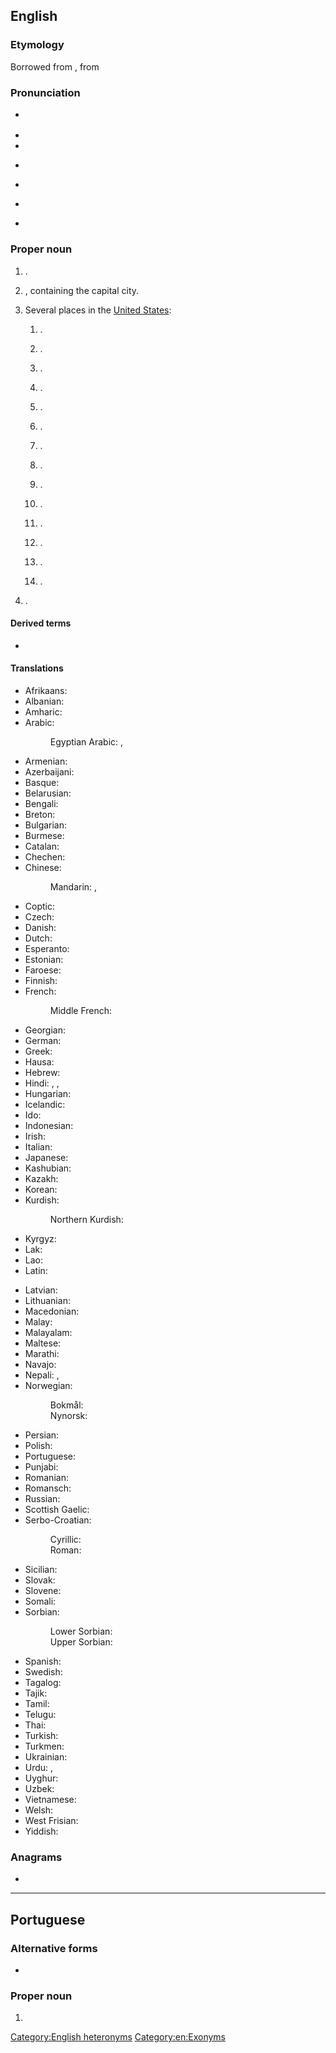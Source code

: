 {{also|Cai-rô|cải rổ|cairo}}
==English==
{{wikipedia}}
{{wikipedia|Cairo (disambiguation)}}

===Etymology===
Borrowed from {{bor|en|it|Il Cairo}}, from {{der|en|ar|اَلْقَاهِرَة}}

===Pronunciation===
* {{IPA|en|/ˈkaɪɹoʊ/}} {{a|capital of Egypt}}
* {{audio|en|en-us-Cairo 1.mp3|Audio (GA)}}
* {{audio|en|LL-Q1860 (eng)-Vealhurl-Cairo.wav|Audio (UK)}}
* {{rhymes|en|aɪɹəʊ}} {{a|capital of Egypt}}
* {{homophones|en|chiro}} {{a|capital of Egypt}}
* {{IPA|en|/kɛɹoʊ/|/keɪɹoʊ/}} {{a|US towns and cities}}
* {{audio|en|en-us-Cairo 2.mp3|Audio (GA)}}

===Proper noun===
{{en-proper noun}}

# {{place|en|capital city|c/Egypt}}.
# {{place|en|governorate|c/Egypt}}, containing the capital city.
# Several places in the [[United States]]:
## {{place|en|city/county seat|co/Grady County|s/Georgia}}.
## {{place|en|city/county seat|co/Alexander County|s/Illinois}}.
## {{place|en|unincorporated community|twp/Tippecanoe Township|co/Tippecanoe County|s/Illinois|c/USA}}.
## {{place|en|unincorporated community|co/Pratt County|s/Kansas|c/USA}}.
## {{place|en|village|co/Randolph County|s/Missouri|c/USA}}.
## {{place|en|village|co/Hall County|s/Nebraska|c/USA}}.
## {{place|en|town/hamlet/and/CDP|co/Greene County|s/New York|c/USA}}.
## {{place|en|village|co/Allen County|s/Ohio|c/USA}}.
## {{place|en|unincorporated community|co/Stark County|s/Ohio|c/USA}}.
## {{place|en|small unincorporated community|co/Coal County|s/Oklahoma|c/USA}}.
## {{place|en|unincorporated community|co/Malheur County|s/Oregon|c/USA}}.
## {{place|en|unincorporated community|co/Crockett County|s/Tennessee|c/USA}}.
## {{place|en|unincorporated community|co/Sumner County|s/Tennessee|c/USA}}.
## {{place|en|town|co/Ritchie County|s/West Virginia|c/USA}}.
# {{place|en|community|twp:pref/Dawn-Euphemia|p/Ontairo|c/Canada}}.

====Derived terms====
* {{l|en|Cairene}}

====Translations====
{{trans-top|capital of Egypt}}
* Afrikaans: {{t|af|Kaïro}}
* Albanian: {{t|sq|Kajro}}
* Amharic: {{t|am|ካይሮ}}
* Arabic: {{t+|ar|اَلْقَاهِرَة|f}}
*: Egyptian Arabic: {{t|arz|مصر|f|tr=maṣr}}, {{t|arz|القاهرة|f|tr=el-qāhera}}
* Armenian: {{t+|hy|Կահիրե}}
* Azerbaijani: {{t|az|Qahirə}}
* Basque: {{t+|eu|Kairo}}
* Belarusian: {{t|be|Каі́р|m}}
* Bengali: {{t|bn|কায়রো}}
* Breton: {{t|br|Kaero|m}}
* Bulgarian: {{t|bg|Кайро}}
* Burmese: {{t|my|ကိုင်ရိုမြို့}}
* Catalan: {{t+|ca|Caire|m}}
* Chechen: {{t|ce|Къахӏира}}
* Chinese:
*: Mandarin: {{t+|cmn|開羅|sc=Hani}}, {{t+|cmn|开罗|tr=Kāiluó|sc=Hani}}
* Coptic: {{t|cop|ⲕⲁϣⲣⲱⲙⲓ|f}}
* Czech: {{t+|cs|Káhira|f}}
* Danish: {{t|da|Kairo}}
* Dutch: {{t+|nl|Caïro|n}}
* Esperanto: {{t+|eo|Kairo}}
* Estonian: {{t+|et|Kairo}}
* Faroese: {{t|fo|Kairo}}
* Finnish: {{t+|fi|Kairo}}
* French: {{t+|fr|Le Caire|m}}
*: Middle French: {{t|frm|Caire}}
* Georgian: {{t+|ka|კაირო}}
* German: {{t+|de|Kairo}}
* Greek: {{t+|el|Κάιρο|n}}
* Hausa: {{t|ha|Alƙahira}}
* Hebrew: {{t|he|קהיר|tr=Kahīr}}
* Hindi: {{t|hi|क़ाहिरा}}, {{t|hi|क़ैरो}}, {{t|hi|काहिरा}}
* Hungarian: {{t+|hu|Kairó}}
* Icelandic: {{t|is|Kaíró|m}}
* Ido: {{t|io|Kairo}}
* Indonesian: {{t|id|Kairo}}
* Irish: {{t|ga|Caireo|m}}
* Italian: {{t+|it|Il Cairo|f}}<!--- [sic] --->
* Japanese: {{t+|ja|カイロ|tr=Kairo}}
* Kashubian: {{t|csb|Kairo|m}}
* Kazakh: {{t|kk|Каир}}
* Korean: {{t|ko|^카이로}}
* Kurdish:
*: Northern Kurdish: {{t+|kmr|Qahîre}}
* Kyrgyz: {{t|ky|Каир}}
* Lak: {{t|lbe|Кьагьира}}
* Lao: {{t|lo|ເລີແກ}}
* Latin: {{t+|la|Cairus|f}} {{qualifier|Medieval Latin}}
{{trans-mid}}
* Latvian: {{t|lv|Kaira|f}}
* Lithuanian: {{t|lt|Kairas|m}}
* Macedonian: {{t|mk|Каиро|n}}
* Malay: {{t|ms|Kaherah}}
* Malayalam: {{t|ml|കെയ്റോ}}
* Maltese: {{t|mt|Kajr|alt=Il-Kajr}}
* Marathi: {{t|mr|काइरो|n}}
* Navajo: {{t|nv|Kʼaiwo}}
* Nepali: {{t|ne|काहिरा}}, {{t|ne|काहिरो}}
* Norwegian:
*: Bokmål: {{t|nb|Kairo|m}}
*: Nynorsk: {{t|nn|Kairo|m}}
* Persian: {{t+|fa|قاهره|tr=qâhere}}
* Polish: {{t+|pl|Kair|m}}
* Portuguese: {{t+|pt|Cairo|m}}
* Punjabi: {{t|pa|ਕਾਹਿਰਾ}}
* Romanian: {{t+|ro|Cairo|m}}
* Romansch: {{t|rm|Cairo|m}}
* Russian: {{t+|ru|Каи́р|m}}
* Scottish Gaelic: {{t|gd|Cairo|m}}
* Serbo-Croatian:
*: Cyrillic: {{t|sh|Каиро|m}}
*: Roman: {{t+|sh|Kairo|m}}
* Sicilian: {{t|scn|Cairu|alt=Lu Cairu|m}}
* Slovak: {{t|sk|Káhira|f}}
* Slovene: {{t+|sl|Kairo|m}}
* Somali: {{t|so|Qaahiro}}
* Sorbian:
*: Lower Sorbian: {{t|dsb|Kairo|m}}
*: Upper Sorbian: {{t|hsb|Kairo|m}}
* Spanish: {{t+|es|El Cairo|m}}
* Swedish: {{t+|sv|Kairo}}
* Tagalog: {{t|tl|Cairo}}
* Tajik: {{t+|tg|Қоҳира}}
* Tamil: {{t|ta|கெய்ரோ}}
* Telugu: {{t|te|కైరో}}
* Thai: {{t|th|ไคโร}}
* Turkish: {{t+|tr|Kahire}}
* Turkmen: {{t|tk|Kahire}}
* Ukrainian: {{t|uk|Каї́р|m}}
* Urdu: {{t|ur|قائرہ|tr=qāirā}}, {{t|ur|قاہرہ|tr=qāhirā}}
* Uyghur: {{t|ug|قاھىرە}}
* Uzbek: {{t|uz|Qohira}}
* Vietnamese: {{t|vi|Cairo}}
* Welsh: {{t|cy|Cairo|m}}
* West Frisian: {{t|fy|Kairo}}
* Yiddish: {{t|yi|קייראָ|n}}
{{trans-bottom}}

===Anagrams===
* {{anagrams|en|a=acior|Coria|cario-|coria}}

[[Category:English heteronyms]]
[[Category:en:Exonyms]]

----

==Portuguese==

===Alternative forms===
* {{l|pt|Cayro}} {{qualifier|obsolete}}

===Proper noun===
{{pt-proper noun|m}}

# {{place|pt|capital city|c/Egypt|t1=Cairo}}

{{topics|pt|Exonyms}}